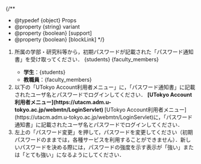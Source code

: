 
{/**
  * @typedef {object} Props
  * @property {string} variant
  * @property {boolean} [support]
  * @property {boolean} [blockLink]
  */}


1. 所属の学部・研究科等から，初期パスワードが記載された「パスワード通知書」を受け取ってください．
   <Switch variant={props.variant}>
     <Fragment slot="oc">{students}</Fragment>
     <Fragment slot="faculty_members">{faculty_members}</Fragment>
     <Fragment slot="individual">
      - **学生**：{students}
      - **教職員**：{faculty_members}
     </Fragment>
   </Switch>
2. <If cond={props.blockLink}>
     以下の「UTokyo Account利用者メニュー」に，「パスワード通知書」に記載されたユーザ名とパスワードでログインしてください．
     <b class="box center">
       [UTokyo Account利用者メニュー](https://utacm.adm.u-tokyo.ac.jp/webmtn/LoginServlet)
     </b>
     <Fragment slot="else">
       [UTokyo Account利用者メニュー](https://utacm.adm.u-tokyo.ac.jp/webmtn/LoginServlet)に，「パスワード通知書」に記載されたユーザ名とパスワードでログインしてください．
     </Fragment>
   </If>
3. 左上の「パスワード変更」を押して，パスワードを変更してください（初期パスワードのままでは，各種サービスを利用することができません）．新しいパスワードを決める際には，パスワードの強度を示す表示が「強い」または「とても強い」になるようにしてください．
   <UtacPasswordNotice />

<Support lang="ja" show={props.support} />
